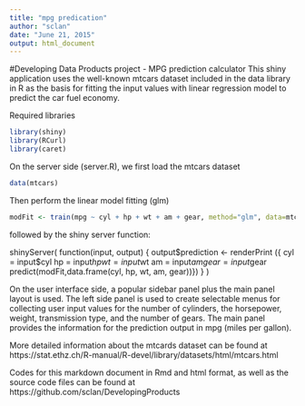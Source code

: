 ```yaml
---
title: "mpg predication"
author: "sclan"
date: "June 21, 2015"
output: html_document
---
```

#Developing Data Products project - MPG prediction calculator
This shiny application uses the well-known mtcars dataset included in the data library in R as the basis for fitting the input values with linear regression model to predict the car fuel economy.

Required libraries
```r
library(shiny)
library(RCurl)
library(caret)
```

On the server side (server.R), we first load the mtcars dataset

```r
data(mtcars)
```

Then perform the linear model fitting (glm)
```r
modFit <- train(mpg ~ cyl + hp + wt + am + gear, method="glm", data=mtcars)
```

followed by the shiny server function:

shinyServer(
  function(input, output) { 
    output$prediction <- renderPrint ({
      cyl = input$cyl
      hp = input$hp
      wt = input$wt
      am = input$am
      gear = input$gear
      predict(modFit,data.frame(cyl, hp, wt, am, gear))})
  }
)

On the user interface side, a popular sidebar panel plus the main panel layout is used. The left side panel is used to create selectable menus for collecting user input values for the number of cylinders, the horsepower, weight, transmission type, and the number of gears. The main panel provides the information for the prediction output in mpg (miles per gallon).

More detailed information about the mtcards dataset can be found at
https://stat.ethz.ch/R-manual/R-devel/library/datasets/html/mtcars.html

Codes for this markdown document in Rmd and html format, as well as the source code files can be found at
https://github.com/sclan/DevelopingProducts


